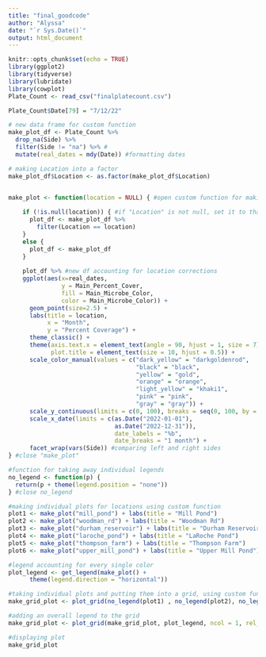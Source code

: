```yaml
---
title: "final_goodcode"
author: "Alyssa"
date: "`r Sys.Date()`"
output: html_document
---
```


```r
knitr::opts_chunk$set(echo = TRUE)
library(ggplot2)
library(tidyverse)
library(lubridate)
library(cowplot)
Plate_Count <- read_csv("finalplatecount.csv")

Plate_Count$Date[79] = "7/12/22"
```

```r
# new data frame for custom function
make_plot_df <- Plate_Count %>% 
  drop_na(Side) %>% 
  filter(Side != "na") %>% #
  mutate(real_dates = mdy(Date)) #formatting dates  

# making Location into a factor 
make_plot_df$Location <- as.factor(make_plot_df$Location)


make_plot <- function(location = NULL) { #open custom function for making plots ("make_plot")
  
    if (!is.null(location)) { #if "Location" is not null, set it to that location
      plot_df <- make_plot_df %>% 
        filter(Location == location)
    }
    else {
      plot_df <- make_plot_df
    }
  
    plot_df %>% #new df accounting for location corrections
    ggplot(aes(x=real_dates, 
               y = Main_Percent_Cover, 
               fill = Main_Microbe_Color, 
               color = Main_Microbe_Color)) +
      geom_point(size=2.5) +
      labs(title = location, 
           x = "Month", 
           y = "Percent Coverage") +
      theme_classic() +
      theme(axis.text.x = element_text(angle = 90, hjust = 1, size = 7),
            plot.title = element_text(size = 10, hjust = 0.5)) +
      scale_color_manual(values = c("dark_yellow" = "darkgoldenrod", 
                                    "black" = "black", 
                                    "yellow" = "gold", 
                                    "orange" = "orange",
                                    "light_yellow" = "khaki1", 
                                    "pink" = "pink",
                                    "gray" = "gray")) +
      scale_y_continuous(limits = c(0, 100), breaks = seq(0, 100, by = 25)) +
      scale_x_date(limits = c(as.Date("2022-01-01"), 
                              as.Date("2022-12-31")), 
                              date_labels = "%b", 
                              date_breaks = "1 month") +
      facet_wrap(vars(Side)) #comparing left and right sides
} #close "make_plot"

#function for taking away individual legends
no_legend <- function(p) { 
  return(p + theme(legend.position = "none"))
} #close no_legend

#making individual plots for locations using custom function
plot1 <- make_plot("mill_pond") + labs(title = "Mill Pond") 
plot2 <- make_plot("woodman_rd") + labs(title = "Woodman Rd")
plot3 <- make_plot("durham_reservoir") + labs(title = "Durham Reservoir")
plot4 <- make_plot("laroche_pond") + labs(title = "LaRoche Pond")
plot5 <- make_plot("thompson_farm") + labs(title = "Thompson Farm")
plot6 <- make_plot("upper_mill_pond") + labs(title = "Upper Mill Pond")

#legend accounting for every single color
plot_legend <- get_legend(make_plot() +
      theme(legend.direction = "horizontal"))

#taking individual plots and putting them into a grid, using custom function to take individual legends away
make_grid_plot <- plot_grid(no_legend(plot1) , no_legend(plot2), no_legend(plot3), no_legend(plot4), no_legend(plot5), no_legend(plot6), ncol = 3)

#adding an overall legend to the grid
make_grid_plot <- plot_grid(make_grid_plot, plot_legend, ncol = 1, rel_heights = c(1, 0.15))

#displaying plot
make_grid_plot
```
